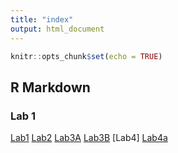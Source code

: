 ```yaml
---
title: "index"
output: html_document
---
```


```r
knitr::opts_chunk$set(echo = TRUE)
```

## R Markdown

### Lab 1 
[Lab1](Lab-1__Jovan-Markovic.html)
[Lab2](Lab-2-Reference-example.html)
[Lab3A](Lab-3A.html)
[Lab3B](Lab-3B.html)
[Lab4]
[Lab4a](Lab-file-4a.html)


